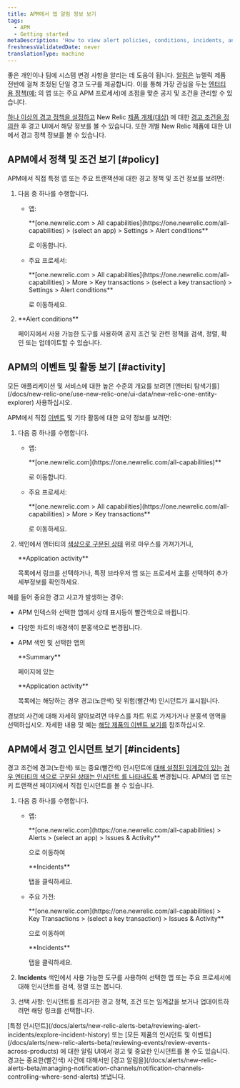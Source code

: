 ```yaml
---
title: APM에서 앱 알림 정보 보기
tags:
  - APM
  - Getting started
metaDescription: 'How to view alert policies, conditions, incidents, and other activity and events directly from APM.'
freshnessValidatedDate: never
translationType: machine
---
```


좋은 <InlinePopover type="alerts"/>개인이나 팀에 시스템 변경 사항을 알리는 데 도움이 됩니다. [알림은](/docs/alerts/new-relic-alerts-beta/getting-started/new-relic-alerts) 뉴렐릭 제품 전반에 걸쳐 조정된 단일 경고 도구를 제공합니다. 이를 통해 가장 관심을 두는 [엔터티](/docs/alerts/new-relic-alerts-beta/getting-started/alerts-glossary#alert-entity) [](/docs/alerts/new-relic-alerts-beta/getting-started/alerts-glossary#alert-condition)[용 정책(예:](/docs/alerts/new-relic-alerts-beta/getting-started/alerts-glossary#alert-policy) 의 앱 또는 주요 APM 프로세서)에 초점을 맞춘 공지 및 조건을 관리할 수 있습니다.

[하나 이상의 경고 정책을 설정하고](/docs/alerts/new-relic-alerts-beta/configuring-alert-policies/name-or-rename-alert-policy) New Relic [제품 개체(대상)](/docs/alerts/new-relic-alerts-beta/configuring-alert-policies/select-product-targets-alert-condition) 에 대한 [경고 조건을 정의한](/docs/alerts/new-relic-alerts-beta/configuring-alert-policies/define-alert-conditions) 후 경고 UI에서 해당 정보를 볼 수 있습니다. 또한 개별 New Relic 제품에 대한 UI에서 경고 정책 정보를 볼 수 있습니다.

## APM에서 정책 및 조건 보기 [#policy]

APM에서 직접 특정 앱 또는 주요 트랜잭션에 대한 경고 정책 및 조건 정보를 보려면:

1. 다음 중 하나를 수행합니다.

   * 앱:

     <DNT>
       **[one.newrelic.com > All capabilities](https://one.newrelic.com/all-capabilities) > (select an app) > Settings > Alert conditions**
     </DNT>

     로 이동합니다.

   * 주요 프로세서:

     <DNT>
       **[one.newrelic.com > All capabilities](https://one.newrelic.com/all-capabilities) > More > Key transactions > (select a key transaction) > Settings > Alert conditions**
     </DNT>

     로 이동하세요.

2. <DNT>
     **Alert conditions**
   </DNT>

   페이지에서 사용 가능한 도구를 사용하여 공지 조건 및 관련 정책을 검색, 정렬, 확인 또는 업데이트할 수 있습니다.

## APM의 이벤트 및 활동 보기 [#activity]

<Callout variant="tip">
  모든 애플리케이션 및 서비스에 대한 높은 수준의 개요를 보려면 [엔터티 탐색기를](/docs/new-relic-one/use-new-relic-one/ui-data/new-relic-one-entity-explorer) 사용하십시오.
</Callout>

APM에서 직접 [이벤트](/docs/alerts/new-relic-alerts-beta/getting-started/alerts-glossary#event) 및 기타 활동에 대한 요약 정보를 보려면:

1. 다음 중 하나를 수행합니다.

   * 앱:

     <DNT>
       **[one.newrelic.com](https://one.newrelic.com/all-capabilities)**
     </DNT>

     로 이동합니다.

   * 주요 프로세서:

     <DNT>
       **[one.newrelic.com > All capabilities](https://one.newrelic.com/all-capabilities) > More > Key transactions**
     </DNT>

     로 이동하세요.

2. 색인에서 엔터티의 [색상으로 구분된 상태](/docs/alerts/new-relic-alerts-beta/getting-started/alerts-glossary#health-status) 위로 마우스를 가져가거나,

   <DNT>
     **Application activity**
   </DNT>

   목록에서 링크를 선택하거나, 특정 브라우저 앱 또는 프로세서 主를 선택하여 추가 세부정보를 확인하세요.

예를 들어 중요한 경고 사고가 발생하는 경우:

* APM 인덱스와 선택한 앱에서 상태 표시등이 빨간색으로 바뀝니다.

* 다양한 차트의 배경색이 분홍색으로 변경됩니다.

* APM 색인 및 선택한 앱의

  <DNT>
    **Summary**
  </DNT>

  페이지에 있는

  <DNT>
    **Application activity**
  </DNT>

  목록에는 해당하는 경우 경고(노란색) 및 위험(빨간색) 인시던트가 표시됩니다.

경보의 사건에 대해 자세히 알아보려면 마우스를 차트 위로 가져가거나 분홍색 영역을 선택하십시오. 자세한 내용 및 예는 [해당 제품의 이벤트 보기를](/docs/alerts/new-relic-alerts-beta/reviewing-events/view-events-their-products) 참조하십시오.

## APM에서 경고 인시던트 보기 [#incidents]

경고 조건에 경고(노란색) 또는 중요(빨간색) 인시던트에 [대해 설정된 임계값이 있는](/docs/alerts/new-relic-alerts-beta/getting-started/alerts-glossary#alert-threshold) [경우 엔터티의 색으로 구분된 상태는 인시던트 를 나타내도록](/docs/alerts/new-relic-alerts-beta/getting-started/alerts-glossary#health-status) 변경됩니다. APM의 앱 또는 키 트랜잭션 페이지에서 직접 인시던트를 볼 수 있습니다.

1. 다음 중 하나를 수행합니다.

   * 앱:

     <DNT>
       **[one.newrelic.com](https://one.newrelic.com/all-capabilities) > Alerts > (select an app) > Issues & Activity**
     </DNT>

     으로 이동하여

     <DNT>
       **Incidents**
     </DNT>

     탭을 클릭하세요.

   * 주요 가전:

     <DNT>
       **[one.newrelic.com](https://one.newrelic.com/all-capabilities) > Key Transactions > (select a key transaction) > Issues & Activity**
     </DNT>

     으로 이동하여

     <DNT>
       **Incidents**
     </DNT>

     탭을 클릭하세요.

2. <DNT>**Incidents**</DNT> 색인에서 사용 가능한 도구를 사용하여 선택한 앱 또는 주요 프로세서에 대해 인시던트를 검색, 정렬 또는 봅니다.

3. 선택 사항: 인시던트를 트리거한 경고 정책, 조건 또는 임계값을 보거나 업데이트하려면 해당 링크를 선택합니다.

<Callout variant="tip">
  [특정 인시던트](/docs/alerts/new-relic-alerts-beta/reviewing-alert-incidents/explore-incident-history) 또는 [모든 제품의 인시던트 및 이벤트](/docs/alerts/new-relic-alerts-beta/reviewing-events/review-events-across-products) 에 대한 알림 UI에서 경고 및 중요한 인시던트를 볼 수도 있습니다. 경고는 중요한(빨간색) 사건에 대해서만 [경고 알림을](/docs/alerts/new-relic-alerts-beta/managing-notification-channels/notification-channels-controlling-where-send-alerts) 보냅니다.
</Callout>

